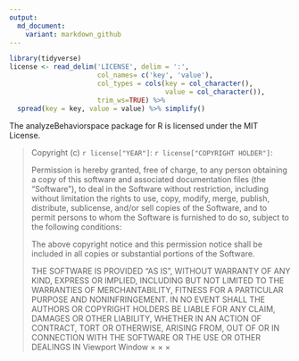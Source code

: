 ```yaml
---
output:
  md_document:
    variant: markdown_github
---
```


```r
library(tidyverse)
license <- read_delim('LICENSE', delim = ':',
                      col_names= c('key', 'value'), 
                      col_types = cols(key = col_character(),
                                       value = col_character()),
                      trim_ws=TRUE) %>%
  spread(key = key, value = value) %>% simplify()
```

<!-- LICENSE.md is generated from LICENSE.Rmd. Please edit that file -->

The analyzeBehaviorspace package for R is licensed under the MIT License.

> Copyright (c) `r license["YEAR"]`: `r license["COPYRIGHT HOLDER"]`:
>
> Permission is hereby granted, free of charge, to any person obtaining a copy
> of this software and associated documentation files (the "Software"), to deal
> in the Software without restriction, including without limitation the rights
> to use, copy, modify, merge, publish, distribute, sublicense, and/or sell
> copies of the Software, and to permit persons to whom the Software is
> furnished to do so, subject to the following conditions:
> 
> The above copyright notice and this permission notice shall be included in
> all copies or substantial portions of the Software.
> 
> THE SOFTWARE IS PROVIDED "AS IS", WITHOUT WARRANTY OF ANY KIND, EXPRESS OR
> IMPLIED, INCLUDING BUT NOT LIMITED TO THE WARRANTIES OF MERCHANTABILITY,
> FITNESS FOR A PARTICULAR PURPOSE AND NONINFRINGEMENT. IN NO EVENT SHALL THE
> AUTHORS OR COPYRIGHT HOLDERS BE LIABLE FOR ANY CLAIM, DAMAGES OR OTHER
> LIABILITY, WHETHER IN AN ACTION OF CONTRACT, TORT OR OTHERWISE, ARISING FROM,
> OUT OF OR IN CONNECTION WITH THE SOFTWARE OR THE USE OR OTHER DEALINGS IN
Viewport
Window
×
×
×